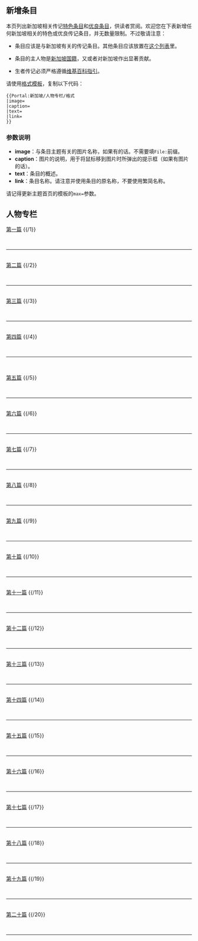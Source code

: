 ==新增条目==
本页列出新加坡相关传记[[维基百科:特色条目|特色条目]]和[[维基百科:优良条目|优良条目]]，供读者赏阅。欢迎您在下表新增任何新加坡相关的特色或优良传记条目，并无数量限制。不过敬请注意：

*条目应该是与新加坡有关的传记条目。其他条目应该放置在[[Portal:新加坡/精选条目|这个列表]]里。

*条目的主人物是[[新加坡国籍法|新加坡国籍]]，又或者对新加坡作出显著贡献。

*生者传记必须严格遵循[[维基百科:生者传记|维基百科指引]]。

请使用[[Portal:新加坡/人物专栏/格式|格式模板]]，复制以下代码：

<pre>
{{Portal:新加坡/人物专栏/格式
|image=
|caption=
|text=
|link=
}}
</pre>

===参数说明===
*'''image'''：与条目主题有关的图片名称，如果有的话。不需要填<code>File:</code>前缀。'''{{red|注意：图片必须是自由版权！}}'''
*'''caption'''：图片的说明，用于将鼠标移到图片时所弹出的提示框（如果有图片的话）。
*'''text'''：条目的概述。
*'''link'''：条目名称。请注意并使用条目的原名称，不要使用繁简名称。

请记得更新主题首页的{{tl|Random portal component}}模板的<code>max=</code>参数。

==人物专栏==
[[Portal:新加坡/人物专栏/1|第一篇]]
{{ed right2|Portal:新加坡/人物专栏/1}}
{{/1}} <div style="clear: both"></div><br/><hr/><br/>

[[Portal:新加坡/人物专栏/2|第二篇]]
{{ed right2|Portal:新加坡/人物专栏/2}}
{{/2}} <div style="clear: both"></div><br/><hr/><br/>

[[Portal:新加坡/人物专栏/3|第三篇]]
{{ed right2|Portal:新加坡/人物专栏/3}}
{{/3}} <div style="clear: both"></div><br/><hr/><br/>

[[Portal:新加坡/人物专栏/4|第四篇]]
{{ed right2|Portal:新加坡/人物专栏/4}}
{{/4}} <div style="clear: both"></div><br/><hr/><br/>


[[Portal:新加坡/人物专栏/5|第五篇]]
{{ed right2|Portal:新加坡/人物专栏/5}}
{{/5}} <div style="clear: both"></div><br/><hr/><br/>

[[Portal:新加坡/人物专栏/6|第六篇]]
{{ed right2|Portal:新加坡/人物专栏/6}}
{{/6}} <div style="clear: both"></div><br/><hr/><br/>

[[Portal:新加坡/人物专栏/7|第七篇]]
{{ed right2|Portal:新加坡/人物专栏/7}}
{{/7}} <div style="clear: both"></div><br/><hr/><br/>

[[Portal:新加坡/人物专栏/8|第八篇]]
{{ed right2|Portal:新加坡/人物专栏/8}}
{{/8}} <div style="clear: both"></div><br/><hr/><br/>

[[Portal:新加坡/人物专栏/9|第九篇]]
{{ed right2|Portal:新加坡/人物专栏/8}}
{{/9}} <div style="clear: both"></div><br/><hr/><br/>

[[Portal:新加坡/人物专栏/10|第十篇]]
{{ed right2|Portal:新加坡/人物专栏/10}}
{{/10}} <div style="clear: both"></div><br/><hr/><br/>

[[Portal:新加坡/人物专栏/11|第十一篇]]
{{ed right2|Portal:新加坡/人物专栏/11}}
{{/11}} <div style="clear: both"></div><br/><hr/><br/>

[[Portal:新加坡/人物专栏/12|第十二篇]]
{{ed right2|Portal:新加坡/人物专栏/12}}
{{/12}} <div style="clear: both"></div><br/><hr/><br/>

[[Portal:新加坡/人物专栏/13|第十三篇]]
{{ed right2|Portal:新加坡/人物专栏/13}}
{{/13}} <div style="clear: both"></div><br/><hr/><br/>

[[Portal:新加坡/人物专栏/14|第十四篇]]
{{ed right2|Portal:新加坡/人物专栏/14}}
{{/14}} <div style="clear: both"></div><br/><hr/><br/>

[[Portal:新加坡/人物专栏/15|第十五篇]]
{{ed right2|Portal:新加坡/人物专栏/15}}
{{/15}} <div style="clear: both"></div><br/><hr/><br/>

[[Portal:新加坡/人物专栏/16|第十六篇]]
{{ed right2|Portal:新加坡/人物专栏/16}}
{{/16}} <div style="clear: both"></div><br/><hr/><br/>

[[Portal:新加坡/人物专栏/17|第十七篇]]
{{ed right2|Portal:新加坡/人物专栏/17}}
{{/17}} <div style="clear: both"></div><br/><hr/><br/>

[[Portal:新加坡/人物专栏/18|第十八篇]]
{{ed right2|Portal:新加坡/人物专栏/18}}
{{/18}} <div style="clear: both"></div><br/><hr/><br/>

[[Portal:新加坡/人物专栏/19|第十九篇]]
{{ed right2|Portal:新加坡/人物专栏/19}}
{{/19}} <div style="clear: both"></div><br/><hr/><br/>

[[Portal:新加坡/人物专栏/20|第二十篇]]
{{ed right2|Portal:新加坡/人物专栏/20}}
{{/20}} <div style="clear: both"></div><br/><hr/><br/>